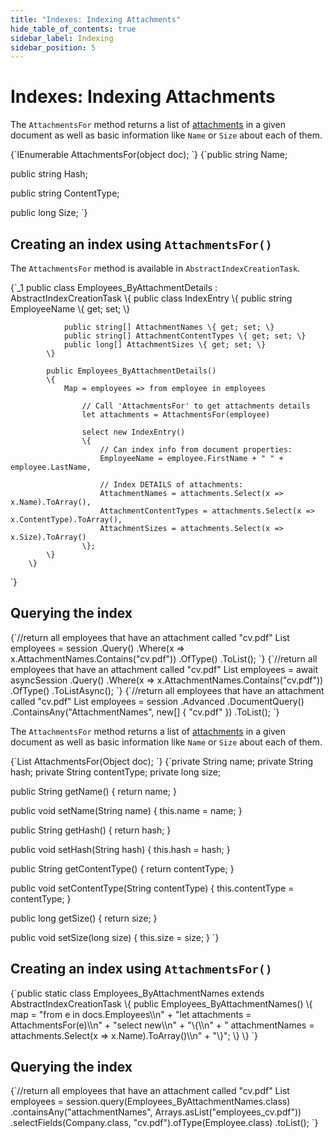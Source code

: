 ---
title: "Indexes: Indexing Attachments"
hide_table_of_contents: true
sidebar_label: Indexing
sidebar_position: 5
---




# Indexes: Indexing Attachments
<LanguageSwitcher supportedLanguages={supportedLanguages} />
<LanguageContent language="csharp">


The `AttachmentsFor` method returns a list of [attachments](../../document-extensions/attachments/what-are-attachments.mdx) in a given document as well as basic information like `Name` or `Size` about each of them.

<Tabs groupId='languageSyntax'>
<TabItem value="AttachmentsFor" label="AttachmentsFor">
<CodeBlock language="csharp">
{`IEnumerable<AttachmentName> AttachmentsFor(object doc);
`}
</CodeBlock>
</TabItem>
<TabItem value="AttachmentName" label="AttachmentName">
<CodeBlock language="csharp">
{`public string Name;

public string Hash;

public string ContentType;

public long Size;
`}
</CodeBlock>
</TabItem>
</Tabs>

## Creating an index using `AttachmentsFor()`

The `AttachmentsFor` method is available in `AbstractIndexCreationTask`.

<TabItem value="index" label="index">
<CodeBlock language="csharp">
{`_1
        public class Employees_ByAttachmentDetails : 
            AbstractIndexCreationTask<Employee, Employees_ByAttachmentDetails.IndexEntry>
        \{
            public class IndexEntry
            \{
                public string EmployeeName \{ get; set; \}
                
                public string[] AttachmentNames \{ get; set; \}
                public string[] AttachmentContentTypes \{ get; set; \}
                public long[] AttachmentSizes \{ get; set; \}
            \}

            public Employees_ByAttachmentDetails()
            \{
                Map = employees => from employee in employees
                    
                    // Call 'AttachmentsFor' to get attachments details
                    let attachments = AttachmentsFor(employee)
                    
                    select new IndexEntry()
                    \{
                        // Can index info from document properties:
                        EmployeeName = employee.FirstName + " " + employee.LastName,
                        
                        // Index DETAILS of attachments:
                        AttachmentNames = attachments.Select(x => x.Name).ToArray(),
                        AttachmentContentTypes = attachments.Select(x => x.ContentType).ToArray(),
                        AttachmentSizes = attachments.Select(x => x.Size).ToArray()
                    \};
            \}
        \}
`}
</CodeBlock>
</TabItem>

## Querying the index

<Tabs groupId='languageSyntax'>
<TabItem value="Sync" label="Sync">
<CodeBlock language="csharp">
{`//return all employees that have an attachment called "cv.pdf"
List<Employee> employees = session
    .Query<Employees_ByAttachmentNames.Result, Employees_ByAttachmentNames>()
    .Where(x => x.AttachmentNames.Contains("cv.pdf"))
    .OfType<Employee>()
    .ToList();
`}
</CodeBlock>
</TabItem>
<TabItem value="Async" label="Async">
<CodeBlock language="csharp">
{`//return all employees that have an attachment called "cv.pdf"
List<Employee> employees = await asyncSession
    .Query<Employees_ByAttachmentNames.Result, Employees_ByAttachmentNames>()
    .Where(x => x.AttachmentNames.Contains("cv.pdf"))
    .OfType<Employee>()
    .ToListAsync();
`}
</CodeBlock>
</TabItem>
<TabItem value="DocumentQuery" label="DocumentQuery">
<CodeBlock language="csharp">
{`//return all employees that have an attachment called "cv.pdf"
List<Employee> employees = session
    .Advanced
    .DocumentQuery<Employee, Employees_ByAttachmentNames>()
    .ContainsAny("AttachmentNames", new[] { "cv.pdf" })
    .ToList();
`}
</CodeBlock>
</TabItem>
</Tabs>


</LanguageContent>
<LanguageContent language="java">


The `AttachmentsFor` method returns a list of [attachments](../../document-extensions/attachments/what-are-attachments.mdx) in a given document as well as basic information like `Name` or `Size` about each of them.

<Tabs groupId='languageSyntax'>
<TabItem value="AttachmentsFor" label="AttachmentsFor">
<CodeBlock language="java">
{`List<AttachmentName> AttachmentsFor(Object doc);
`}
</CodeBlock>
</TabItem>
<TabItem value="AttachmentName" label="AttachmentName">
<CodeBlock language="java">
{`private String name;
private String hash;
private String contentType;
private long size;

public String getName() {
    return name;
}

public void setName(String name) {
    this.name = name;
}

public String getHash() {
    return hash;
}

public void setHash(String hash) {
    this.hash = hash;
}

public String getContentType() {
    return contentType;
}

public void setContentType(String contentType) {
    this.contentType = contentType;
}

public long getSize() {
    return size;
}

public void setSize(long size) {
    this.size = size;
}
`}
</CodeBlock>
</TabItem>
</Tabs>

## Creating an index using `AttachmentsFor()`

<TabItem value="index" label="index">
<CodeBlock language="java">
{`public static class Employees_ByAttachmentNames extends AbstractIndexCreationTask \{
    public Employees_ByAttachmentNames() \{
        map = "from e in docs.Employees\\n" +
            "let attachments = AttachmentsFor(e)\\n" +
            "select new\\n" +
            "\{\\n" +
            "   attachmentNames = attachments.Select(x => x.Name).ToArray()\\n" +
            "\}";
    \}
\}
`}
</CodeBlock>
</TabItem>

## Querying the index

<TabItem value="query1" label="query1">
<CodeBlock language="java">
{`//return all employees that have an attachment called "cv.pdf"
List<Employee> employees = session.query(Employees_ByAttachmentNames.class)
    .containsAny("attachmentNames", Arrays.asList("employees_cv.pdf"))
    .selectFields(Company.class, "cv.pdf").ofType(Employee.class)
    .toList();
`}
</CodeBlock>
</TabItem>


</LanguageContent>

<!---
### Document Extensions
- [What are Attachments](../../document-extensions/attachments/what-are-attachments)

### Indexes
- [What are Indexes](../../indexes/what-are-indexes)


-->